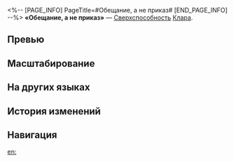 <%-- [PAGE_INFO]
PageTitle=#Обещание, а не приказ#
[END_PAGE_INFO] --%>
{{Навык Инфобокс
|Название         = Обещание, а не приказ
|Изображение      = Навык Обещание, а не приказ.png
|Персонаж         = Клара
|Тип              = Сверхспособность
|Тэг              = Усиление
|УронСтойк        = 
|ЭнергияГен       = 5
|Энергия          = 110
|Длительность     = 
|Описание         = После использования сверхспособности наносимый Кларе урон понижается на дополнительные {{Цвет|Выделенный|15%—27%}}, а вероятность быть атакованной противниками значительно повышается. Эти эффекты длятся 2 хода.<br />Также усиливается {{Доп эффект|Контратака}} Сварога. Когда противник атакует союзника, Сварог немедленно проводит {{Доп эффект|Контратаку}}, и её множитель урона повышается на {{Цвет|Выделенный|96%—172,8%}}. Соседние цели получают 50% от урона, нанесённого цели. Усиленная {{Доп эффект|Контратака}} может сработать до 2 раз.
|Свойство1        = 
|Масштабирование1 = 
}}
'''«Обещание, а не приказ»''' — [[Сверхспособность]] [[Клара]].

==Превью==
{{Превью
|Файл = Обещание, а не приказ Превью
}}

==Масштабирование==
{{Масштабирование навыка
|96%;102.4%;108.8%;115.2%;121.6%;128%;136%;144%;152%;160%;166.4%;172.8%;179.2%;185.6%;192%
|15%;16%;17%;18%;19%;20%;21.25%;22.5%;23.75%;25%;26%;27%;28%;29%;30%
}}

==На других языках==
{{На других языках
|en   = Promise, Not Command
|zhs  = 是约定不是命令
|zht  = 是約定不是命令
|ja   = {{Rubi|命令|めいれい}}じゃなくて{{Rubi|約束|やくそく}}
|ko   = 명령 아닌 약속
|es   = Es una promesa, no una orden
|fr   = C'est une promesse, pas un ordre
|ru   = Обещание, а не приказ
|th   = Promise, Not Command
|vi   = Là Hẹn Ước, Không Phải Mệnh Lệnh
|de   = Ein Versprechen, kein Befehl
|id   = Promise, Not Command
|pt   = É Uma Promessa, Não Uma Ordem
}}

==История изменений==
{{История изменений|3.5}}

==Навигация==
{{Навык Навбокс|Клара}}

[[en:]]